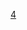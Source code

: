 {{高速公路
|模板名稱= 首都高速4號新宿線
|模板闊度=
|名稱=[[File:Shuto Urban Expwy Sign 0004.svg|24px]][[首都高速道路]][[首都高速道路4號新宿線|4號新宿線]]
|公路類別=
|代表色=#007d18
|背景顏色=
|字體大小=
|交流道列表=[[三宅坂系統交流道]]（連接[[首都高速都心環狀線|都心環狀線]]） - (401,402)[[外苑出入口]] - [[代代木停车区]] - (403)[[代代木出入口]] - (404,405)[[新宿出入口]] - [[西新宿系統交流道]]（連接[[首都高速中央環狀線|中央環狀線]]） - (406)[[初台出入口]] - (407)[[幡谷出入口]] - (408,409)[[永福出入口]] - [[永福TB]]/[[永福停车区|停车区]] - (411)[[高井戶出入口|高井戶出入口/交流道]]（連接[[中央自動車道|中央道]]）
}}
<noinclude>
[[Category:首都高速道路模板|4]]
</noinclude>